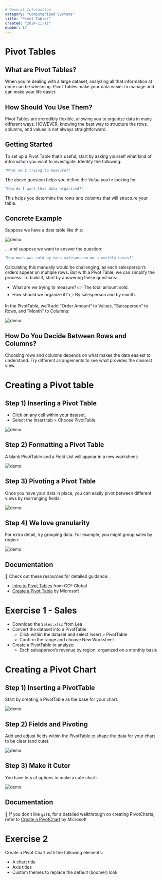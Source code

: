 ```yaml
---
# General Information
category: "Computerized Systems"
title: "Pivot Tables"
created: "2024-11-11"
number: 17
---
```


# Pivot Tables

## What are Pivot Tables?

When you’re dealing with a large dataset, analyzing all that information at once can be whelming. Pivot Tables make your data easier to manage and can make your life easier.

## How Should You Use Them?

Pivot Tables are incredibly flexible, allowing you to organize data in many different ways. HOWEVER, knowing the best way to structure the rows, columns, and values is not always straightforward.

## Getting Started

To set up a Pivot Table that’s useful, start by asking yourself what kind of information you want to investigate. Identify the following:

```cs
"What am I trying to measure?"
```

The above question helps you define the _Value_ you’re looking for.

```cs
"How do I want this data organized?"
```

This helps you determine the _rows and columns_ that will structure your table.

## Concrete Example

Suppose we have a data table like this:

![demo](./assets/data.png)

... and suppose we want to answer the question:

```cs
"How much was sold by each salesperson on a monthly basis?"
```

Calculating this manually would be challenging, as each salesperson’s orders appear on multiple rows. But with a Pivot Table, we can simplify the process. To build it, start by answering these questions:

- What are we trying to measure? 👉 The total amount sold.
- How should we organize it? 👉 By salesperson and by month.

In the PivotTable, we’ll add "Order Amount" to Values, "Salesperson" to Rows, and "Month" to Columns:

![demo](./assets/vals.png)

## How Do You Decide Between Rows and Columns?

Choosing rows and columns depends on what makes the data easiest to understand. Try different arrangements to see what provides the clearest view.

# Creating a Pivot table

## Step 1) Inserting a Pivot Table

- Click on any cell within your dataset.
- Select the Insert tab > Choose PivotTable

![demo](./assets/create.gif)

## Step 2) Formatting a Pivot Table

A blank PivotTable and a Field List will appear in a new worksheet:

![demo](./assets/format.gif)

## Step 3) Pivoting a Pivot Table

Once you have your data in place, you can easily pivot between different views by rearranging fields:

![demo](./assets/pivot.gif)

## Step 4) We love granularity

For extra detail, try grouping data. For example, you might group sales by region:

![demo](./assets/rows.gif)

## Documentation

📖 Check out these resources for detailed guidance:

- [Intro to Pivot Tables](https://edu.gcfglobal.org/en/excel/intro-to-pivottables/1/) from GCF Global
- [Create a Pivot Table](https://support.microsoft.com/en-us/office/create-a-pivottable-to-analyze-worksheet-data-a9a84538-bfe9-40a9-a8e9-f99134456576?ui=en-us&rs=en-us&ad=us) by Microsoft

# Exercise 1 - Sales

- Download the `Sales.xlsx` from Lea
- Convert the dataset into a PivotTable:
  - Click within the dataset and select Insert > PivotTable
  - Confirm the range and choose New Worksheet
- Create a PivotTable to analyze:
  - Each salesperson’s revenue by region, organized on a monthly basis

# Creating a Pivot Chart

## Step 1) Inserting a PivotTable

Start by creating a PivotTable as the base for your chart:

![demo](./assets/chart.gif)

## Step 2) Fields and Pivoting

Add and adjust fields within the PivotTable to shape the data for your chart to be clear (and cute):

![demo](./assets/fieldsandshit.gif)

## Step 3) Make it Cuter

You have lots of options to make a cute chart:

![demo](./assets/cuteify.gif)

## Documentation

📖 If you don't like `gif`s, for a detailed walkthrough on creating PivotCharts, refer to [Create a PivotChart](https://support.microsoft.com/en-us/office/create-a-pivotchart-c1b1e057-6990-4c38-b52b-8255538e7b1c) by Microsoft

# Exercise 2

Create a Pivot Chart with the following elements:

- A chart title
- Axis titles
- Custom themes to replace the default (boomer) look
